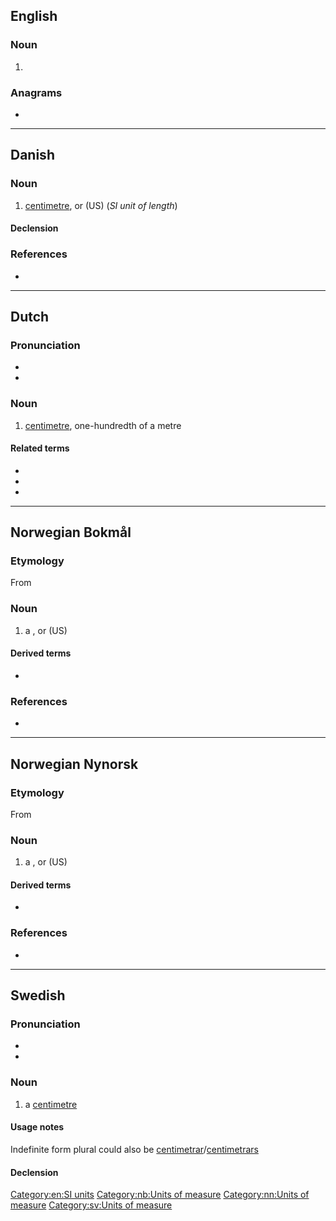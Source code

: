 {{also|Centimeter|centiméter|centi-meter}}
==English==

===Noun===
{{en-noun}}

# {{alternative spelling of|centimetre|from=US|lang=en}}

===Anagrams===
* {{anagrams|en|centimetre|recitement|remittence}}

[[Category:en:SI units]]

----

==Danish==

===Noun===
{{da-noun|en}}

# [[centimetre]], or {{l|en|centimeter}} (US) (''SI unit of length'')

====Declension====
{{da-noun-infl|en||ne}}

===References===
* {{R:Den Danske Ordbog}}

----

==Dutch==

===Pronunciation===
* {{IPA|/ˈsɛntiˌmeːtər/|lang=nl}}
* {{audio|nl-centimeter.ogg|centimeter|lang=nl}}

===Noun===
{{nl-noun|m|-s|centimetertje}}

# [[centimetre]], one-hundredth of a metre

====Related terms====
* {{l|nl|meter}}
* {{l|nl|decimeter}}
* {{l|nl|millimeter}}

----

==Norwegian Bokmål==

===Etymology===
From {{prefix|centi|meter|lang=nb}}

===Noun===
{{head|nb|noun|g=m|definite singular|centimeteren|indefinite plural|centimeter|definite plural|centimeterne}}

# a {{l|en|centimetre}}, or {{l|en|centimeter}} (US) {{qualifier|SI unit of length}}

====Derived terms====
* {{l|nb|kvadratcentimeter}}

===References===
* {{R:The Bokmål Dictionary}}

[[Category:nb:Units of measure]]

----

==Norwegian Nynorsk==

===Etymology===
From {{prefix|centi|meter|lang=nn}}

===Noun===
{{head|nn|noun|g=m|definite singular|centimeteren|indefinite plural|centimeter|definite plural|centimeterane|or|centimetrane}}

# a {{l|en|centimetre}}, or {{l|en|centimeter}} (US) {{qualifier|SI unit of length}}

====Derived terms====
* {{l|nn|kvadratcentimeter}}

===References===
* {{R:The Nynorsk Dictionary}}

[[Category:nn:Units of measure]]

----

==Swedish==

===Pronunciation===
* {{IPA|/sɛntɪˈmeːtɛr/|/ˈsɛntɪmeːtɛr/|lang=sv}}
* {{audio|Sv-centimeter.ogg|Audio|lang=sv}}

===Noun===
{{sv-noun|c}}

# a [[centimetre]]

====Usage notes====
Indefinite form plural could also be [[centimetrar]]/[[centimetrars]]

====Declension====
{{sv-noun-irreg-c|2=centimetern|3=centimeter|4=centimeterna}}

[[Category:sv:Units of measure]]
